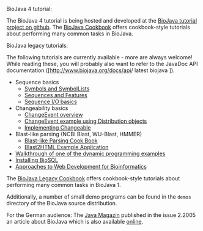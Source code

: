 BioJava 4 tutorial:

The BioJava 4 tutorial is being hosted and developed at the [https://github.com/biojava/biojava3-tutorial BioJava tutorial project on github]. The [[BioJava:CookBook|BioJava Cookbook]] offers cookbook-style tutorials about performing many common tasks in BioJava. 



BioJava legacy tutorials:

The following tutorials are currently available - more are always welcome! While reading these, you will probably also want to refer to the JavaDoc API documentation ([http://www.biojava.org/docs/api{{current version legacy}}/ latest biojava {{current version legacy}}]).

* Sequence basics
** [[BioJava:Tutorial:Symbols and SymbolLists|Symbols and SymbolLists]]
** [[BioJava:Tutorial:Sequences and Features|Sequences and Features]] 
** [[BioJava:Tutorial:Sequence IO basics|Sequence I/O basics]] 
* Changeability basics
** [[BioJava:Tutorial:ChangeEvent overview|ChangeEvent overview]] 
** [[BioJava:Tutorial:ChangeEvent example using Distribution objects|ChangeEvent example using Distribution objects]] 
** [[BioJava:Tutorial:Implementing Changeable|Implementing Changeable]]
* Blast-like parsing (NCBI Blast, WU-Blast, HMMER)
** [[BioJava:Tutorial:Blast-like Parsing Cook Book|Blast-like Parsing Cook Book]]
** [[BioJava:Tutorial:Blast2HTML Example Application|Blast2HTML Example Application]]
* [[BioJava:Tutorial:Dynamic programming examples|Walkthrough of one of the dynamic programming examples]] 
* [[BioJava:Tutorial:Installing BioSQL|Installing BioSQL]]
* [http://biojava.org/download/WebDevelopmentBioinformatics.pdf Approaches to Web Development for Bioinformatics]
The [[BioJava:CookBookLegacy|BioJava Legacy Cookbook]] offers cookbook-style tutorials about performing many common tasks in BioJava 1. 

Additionally, a number of small demo programs can be found in the <code>demos</code> directory of the BioJava source distribution.

For the German audience: The [http://www.java-magazin.de/ Java Magazin] published in the issue 2.2005 an article about BioJava which is also available [http://www.biojava.org/presentations/JM_2.05_20-23.pdf online].